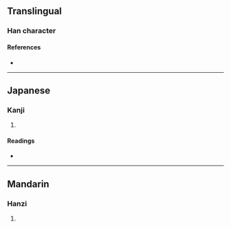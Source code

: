{{character info/new}}
==Translingual==

===Han character===
{{Han char|rn=9|rad=人|as=11|sn=13|four=|canj=OKPB|ids=⿰亻帶}}

====References====
* {{Han ref|kx=0115.140|dkj=01042|hdz=10210.030|uh=50C0|ud=20672}}

----

==Japanese==

===Kanji===
{{ja-kanji|grade=|rs=人11}}

# {{defn|lang=ja|sort=人11}}

====Readings====
* {{ja-readings|on=[[てい]] (tei)|kun=[[くるしむ]] (kurushimu)}}

----

==Mandarin==

===Hanzi===
{{cmn-hanzi|pin=[[dì]] ([[di4]])|wg=ti<sup>4</sup>}}

# {{defn|lang=cmn|sort=人11}}